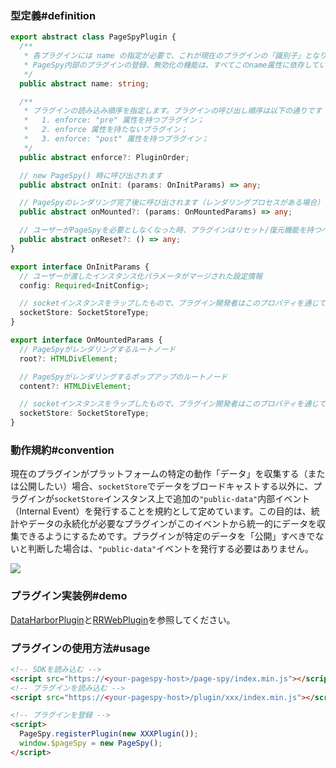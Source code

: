 
### 型定義#definition

```ts
export abstract class PageSpyPlugin {
  /**
   * 各プラグインには name の指定が必要で、これが現在のプラグインの「識別子」となります。
   * PageSpy内部のプラグインの登録、無効化の機能は、すべてこのname属性に依存しています
   */
  public abstract name: string;

  /**
   * プラグインの読み込み順序を指定します。プラグインの呼び出し順序は以下の通りです：
   *   1. enforce: "pre" 属性を持つプラグイン；
   *   2. enforce 属性を持たないプラグイン；
   *   3. enforce: "post" 属性を持つプラグイン；
   */
  public abstract enforce?: PluginOrder;

  // new PageSpy() 時に呼び出されます
  public abstract onInit: (params: OnInitParams) => any;

  // PageSpyのレンダリング完了後に呼び出されます（レンダリングプロセスがある場合）
  public abstract onMounted?: (params: OnMountedParams) => any;

  // ユーザーがPageSpyを必要としなくなった時、プラグインはリセット/復元機能を持つべきです
  public abstract onReset?: () => any;
}

export interface OnInitParams {
  // ユーザーが渡したインスタンス化パラメータがマージされた設定情報
  config: Required<InitConfig>;

  // socketインスタンスをラップしたもので、プラグイン開発者はこのプロパティを通じてデバッグ側/APIと対話できます
  socketStore: SocketStoreType;
}

export interface OnMountedParams {
  // PageSpyがレンダリングするルートノード
  root?: HTMLDivElement;

  // PageSpyがレンダリングするポップアップのルートノード
  content?: HTMLDivElement;

  // socketインスタンスをラップしたもので、プラグイン開発者はこのプロパティを通じてデバッグ側/APIと対話できます
  socketStore: SocketStoreType;
}
```

### 動作規約#convention

現在のプラグインがプラットフォームの特定の動作「データ」を収集する（または公開したい）場合、`socketStore`でデータをブロードキャストする以外に、プラグインが`socketStore`インスタンス上で追加の`"public-data"`内部イベント（Internal Event）を発行することを規約として定めています。この目的は、統計やデータの永続化が必要なプラグインがこのイベントから統一的にデータを収集できるようにするためです。プラグインが特定のデータを「公開」すべきでないと判断した場合は、`"public-data"`イベントを発行する必要はありません。

<img src={pluginsImg} />

### プラグイン実装例#demo

[DataHarborPlugin]({VITE_PLUGIN_DATA_HARBOR})と[RRWebPlugin]({VITE_PLUGIN_RRWEB})を参照してください。

### プラグインの使用方法#usage

```html
<!-- SDKを読み込む -->
<script src="https://<your-pagespy-host>/page-spy/index.min.js"></script>
<!-- プラグインを読み込む -->
<script src="https://<your-pagespy-host>/plugin/xxx/index.min.js"></script>

<!-- プラグインを登録 -->
<script>
  PageSpy.registerPlugin(new XXXPlugin());
  window.$pageSpy = new PageSpy();
</script>
``` 